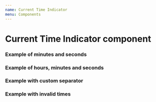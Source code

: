 ```yaml
---
name: Current Time Indicator
menu: Components
---
```



# Current Time Indicator component
<PropsTable of={CurrentTimeIndicator}/>

### Example of minutes and seconds
<Playground>
    <CurrentTimeIndicator currentTime={43 * 1000} runtime={180 * 1000} />
</Playground>


### Example of hours, minutes and seconds
<Playground>
    <CurrentTimeIndicator currentTime={5124000} runtime={12424000} />
</Playground>

### Example with custom separator
<Playground>
    <CurrentTimeIndicator currentTime={43 * 1000} runtime={180 * 1000} separator=" ----- "/>
</Playground>


### Example with invalid times
<Playground>
    <CurrentTimeIndicator currentTime={10 * 1000} runtime={5 * 1000}/>
    <br />
    <CurrentTimeIndicator currentTime="not a time stamp" runtime={5 * 1000}/>
    <br />
    <CurrentTimeIndicator currentTime={10 * 1000}  runtime="not a time stamp"/>
</Playground>